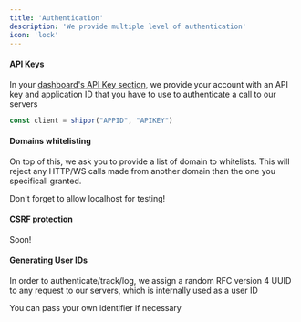 ```yaml
---
title: 'Authentication'
description: 'We provide multiple level of authentication'
icon: 'lock'
---
```


#### API Keys

In your [dashboard's API Key section](https://www.getshippr.com/apikeys), we provide your account with an API key and application ID
that you have to use to authenticate a call to our servers

```js
const client = shippr("APPID", "APIKEY")
```

#### Domains whitelisting

On top of this, we ask you to provide a list of domain to whitelists. This will reject any HTTP/WS calls
made from another domain than the one you specificall granted.

<Note>Don't forget to allow localhost for testing!</Note>


#### CSRF protection

Soon!


#### Generating User IDs

In order to authenticate/track/log, we assign a random RFC version 4 UUID to any request to our servers, which is internally used as a user ID

<Note>You can pass your own identifier if necessary</Note>

 